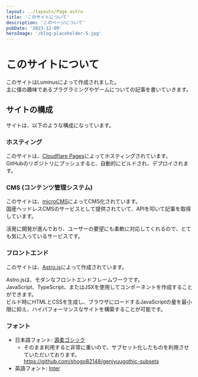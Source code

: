```yaml
---
layout: ../layouts/Page.astro
title: 'このサイトについて'
description: 'このページについて'
pubDate: '2023-12-09'
heroImage: '/blog-placeholder-5.jpg'
---
```


# このサイトについて

このサイトはLuminusによって作成されました。  
主に僕の趣味であるプラグラミングやゲームについての記事を書いていきます。

## サイトの構成

サイトは、以下のような構成になっています。

### ホスティング

このサイトは、[Cloudflare Pages](https://www.cloudflare.com/ja-jp/developer-platform/pages/)によってホスティングされています。  
GitHubのリポジトリにプッシュすると、自動的にビルドされ、デプロイされます。

### CMS (コンテンツ管理システム)

このサイトは、[microCMS](https://microcms.io/)によってCMS化されています。  
国産ヘッドレスCMSのサービスとして提供されていて、APIを叩いて記事を取得しています。

活発に開発が進んでおり、ユーザーの要望にも柔軟に対応してくれるので、とても気に入っているサービスです。

### フロントエンド

このサイトは、[Astro.js](https://astro.build/)によって作成されています。

Astro.jsは、モダンなフロントエンドフレームワークです。  
JavaScript、TypeScript、またはJSXを使用してコンポーネントを作成することができます。  
ビルド時にHTMLとCSSを生成し、ブラウザにロードするJavaScriptの量を最小限に抑え、ハイパフォーマンスなサイトを構築することが可能です。

### フォント

- 日本語フォント: [源柔ゴシック](http://jikasei.me/font/genjyuu/) 
    - そのまま利用すると非常に重いので、サブセット化したものを利用させていただいております。https://github.com/shogo82148/genjyuugothic-subsets
- 英語フォント: [Inter](https://rsms.me/inter/)
